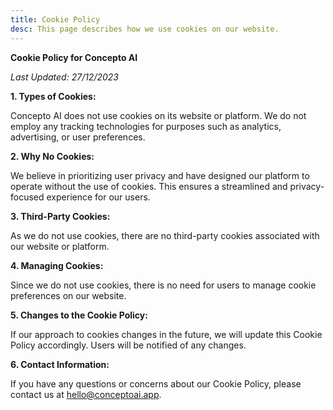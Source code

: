 ```yaml
---
title: Cookie Policy
desc: This page describes how we use cookies on our website.
---
```

**Cookie Policy for Concepto AI**

*Last Updated: 27/12/2023*

**1. Types of Cookies:**

Concepto AI does not use cookies on its website or platform. We do not employ any tracking technologies for purposes such as analytics, advertising, or user preferences.

**2. Why No Cookies:**

We believe in prioritizing user privacy and have designed our platform to operate without the use of cookies. This ensures a streamlined and privacy-focused experience for our users.

**3. Third-Party Cookies:**

As we do not use cookies, there are no third-party cookies associated with our website or platform.

**4. Managing Cookies:**

Since we do not use cookies, there is no need for users to manage cookie preferences on our website.

**5. Changes to the Cookie Policy:**

If our approach to cookies changes in the future, we will update this Cookie Policy accordingly. Users will be notified of any changes.

**6. Contact Information:**

If you have any questions or concerns about our Cookie Policy, please contact us at hello@conceptoai.app.